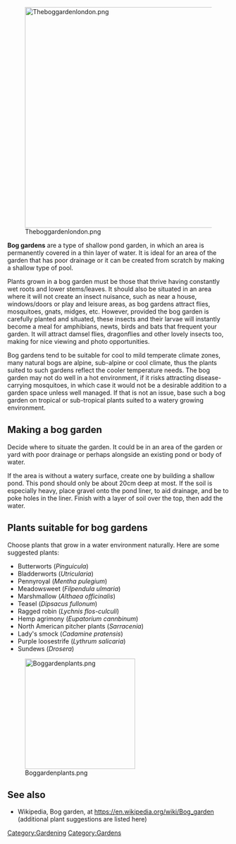 [[File:Theboggardenlondon.png|center|500px]]

'''Bog gardens''' are a type of shallow pond garden, in which an area is permanently covered in a thin layer of water. It is ideal for an area of the garden that has poor drainage or it can be created from scratch by making a shallow type of pool.

Plants grown in a bog garden must be those that thrive having constantly wet roots and lower stems/leaves. It should also be situated in an area where it will not create an insect nuisance, such as near a house, windows/doors or play and leisure areas, as bog gardens attract flies, mosquitoes, gnats, midges, etc. However, provided the bog garden is carefully planted and situated, these insects and their larvae will instantly become a meal for amphibians, newts, birds and bats that frequent your garden. It will attract damsel flies, dragonflies and other lovely insects too, making for nice viewing and photo opportunities.

Bog gardens tend to be suitable for cool to mild temperate climate zones, many natural bogs are alpine, sub-alpine or cool climate, thus the plants suited to such gardens reflect the cooler temperature needs. The bog garden may not do well in a hot environment, if it risks attracting disease-carrying mosquitoes, in which case it would not be a desirable addition to a garden space unless well managed. If that is not an issue, base such a bog garden on tropical or sub-tropical plants suited to a watery growing environment.

== Making a bog garden ==

Decide where to situate the garden. It could be in an area of the garden or yard with poor drainage or perhaps alongside an existing pond or body of water.

If the area is without a watery surface, create one by building a shallow pond. This pond should only be about 20cm deep at most. If the soil is especially heavy, place gravel onto the pond liner, to aid drainage, and be to poke holes in the liner. Finish with a layer of soil over the top, then add the water.

== Plants suitable for bog gardens ==

Choose plants that grow in a water environment naturally. Here are some suggested plants:

*Butterworts (''Pinguicula'')
*Bladderworts (''Utricularia'')
*Pennyroyal (''Mentha pulegium'')
*Meadowsweet (''Filpendula ulmaria'')
*Marshmallow (''Althaea officinalis'')
*Teasel (''Dipsacus fullonum'')
*Ragged robin (''Lychnis flos-culculi'')
*Hemp agrimony (''Eupatorium cannbinum'')
*North American pitcher plants (''Sarracenia'')
*Lady's smock (''Cadamine pratensis'')
*Purple loosestrife (''Lythrum salicaria'')
*Sundews (''Drosera'')

[[File:Boggardenplants.png|center|250px]]

== See also ==
*Wikipedia, Bog garden, at https://en.wikipedia.org/wiki/Bog_garden (additional plant suggestions are listed here)

[[Category:Gardening]]
[[Category:Gardens]]